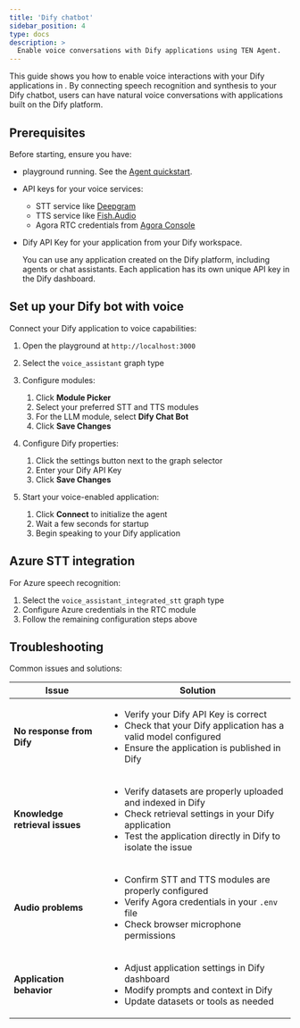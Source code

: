 ```yaml
---
title: 'Dify chatbot'
sidebar_position: 4
type: docs
description: >
  Enable voice conversations with Dify applications using TEN Agent.
---
```


This guide shows you how to enable voice interactions with your Dify applications in <Vpd k="NAME" />. By connecting speech recognition and synthesis to your Dify chatbot, users can have natural voice conversations with applications built on the Dify platform.

## Prerequisites

Before starting, ensure you have:
- <Vpd k="NAME" /> playground running. See the [Agent quickstart](../get-started/quickstart).
- API keys for your voice services:
    - STT service like [Deepgram](https://deepgram.com/)
    - TTS service like [Fish.Audio](https://fish.audio/)
    - Agora RTC credentials from [Agora Console](https://www.agora.io/)
- Dify API Key for your application from your Dify workspace.

    You can use any application created on the Dify platform, including agents or chat assistants. Each application has its own unique API key in the Dify dashboard.

## Set up your Dify bot with voice

Connect your Dify application to voice capabilities:

1. Open the playground at `http://localhost:3000`

2. Select the `voice_assistant` graph type

3. Configure modules:
    1. Click **Module Picker**
    1. Select your preferred STT and TTS modules
    1. For the LLM module, select **Dify Chat Bot**
    1. Click **Save Changes**

4. Configure Dify properties:
    1. Click the settings button next to the graph selector
    1. Enter your Dify API Key
    1. Click **Save Changes**

5. Start your voice-enabled application:
    1. Click **Connect** to initialize the agent
    1. Wait a few seconds for startup
    1. Begin speaking to your Dify application

## Azure STT integration

For Azure speech recognition:

1. Select the `voice_assistant_integrated_stt` graph type
2. Configure Azure credentials in the RTC module
3. Follow the remaining configuration steps above

## Troubleshooting

Common issues and solutions:

| Issue | Solution |
|-------|----------|
| **No response from Dify** | <ul><li>Verify your Dify API Key is correct</li><li>Check that your Dify application has a valid model configured</li><li>Ensure the application is published in Dify</li></ul> |
| **Knowledge retrieval issues** | <ul><li>Verify datasets are properly uploaded and indexed in Dify</li><li>Check retrieval settings in your Dify application</li><li>Test the application directly in Dify to isolate the issue</li></ul> |
| **Audio problems** | <ul><li>Confirm STT and TTS modules are properly configured</li><li>Verify Agora credentials in your `.env` file</li><li>Check browser microphone permissions</li></ul> |
| **Application behavior** | <ul><li>Adjust application settings in Dify dashboard</li><li>Modify prompts and context in Dify</li><li>Update datasets or tools as needed</li></ul> |
